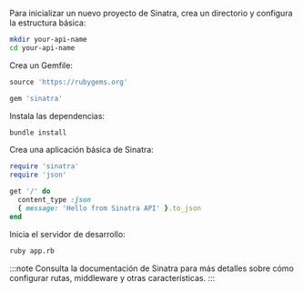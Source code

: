 Para inicializar un nuevo proyecto de Sinatra, crea un directorio y configura la estructura básica:

```bash
mkdir your-api-name
cd your-api-name
```

Crea un Gemfile:

```ruby title="Gemfile"
source 'https://rubygems.org'

gem 'sinatra'
```

Instala las dependencias:

```bash
bundle install
```

Crea una aplicación básica de Sinatra:

```ruby title="app.rb"
require 'sinatra'
require 'json'

get '/' do
  content_type :json
  { message: 'Hello from Sinatra API' }.to_json
end
```

Inicia el servidor de desarrollo:

```bash
ruby app.rb
```

:::note
Consulta la documentación de Sinatra para más detalles sobre cómo configurar rutas, middleware y otras características.
:::
